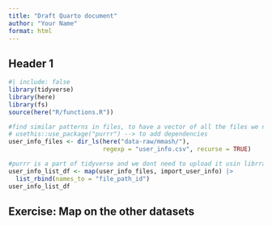 ```yaml
---
title: "Draft Quarto document"
author: "Your Name"
format: html
---
```


## Header 1

```r
#| include: false
library(tidyverse)
library(here)
library(fs)
source(here("R/functions.R"))
```


```r
#find similar patterns in files, to have a vector of all the files we need 
# usethis::use_package("purrr") --> to add dependencies
user_info_files <- dir_ls(here("data-raw/mmash/"), 
                          regexp = "user_info.csv", recurse = TRUE)
```


```r
#purrr is a part of tidyverse and we dont need to upload it usin librray cause it is already in depends
user_info_list_df <- map(user_info_files, import_user_info) |>
  list_rbind(names_to = "file_path_id")
user_info_list_df
```
## Exercise: Map on the other datasets
```r

```

